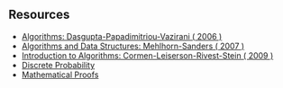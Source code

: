 ## Resources

* [Algorithms: Dasgupta-Papadimitriou-Vazirani ( 2006 )](https://github.com/claytonjwong/Algorithms-Stanford/tree/master/documentation/Dasgupta-Papadimitriou-Vazirani.pdf)
* [Algorithms and Data Structures: Mehlhorn-Sanders ( 2007 )](https://github.com/claytonjwong/Algorithms-Stanford/tree/master/documentation/Mehlhorn-Sanders-Toolbox.pdf)
* [Introduction to Algorithms: Cormen-Leiserson-Rivest-Stein ( 2009 )](https://en.wikipedia.org/wiki/Introduction_to_Algorithms)
* [Discrete Probability](https://en.wikibooks.org/wiki/High_School_Mathematics_Extensions/Discrete_Probability)
* [Mathematical Proofs](https://en.wikibooks.org/wiki/High_School_Mathematics_Extensions/Mathematical_Proofs)
